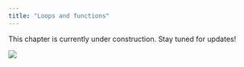 ```yaml
---
title: "Loops and functions"
---
```


This chapter is currently under construction. Stay tuned for updates!

![](figs/under_construction.gif){fig-align="left"}
